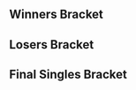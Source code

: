 {{DISPLAYTITLE:Super Smash Sundays 33: ''Melee'' Singles Bracket}}{{SetGame|melee}}{{tabs static
|name1=Overview
|link1=Super Smash Sundays/33/Melee
|name2=Singles Bracket
|link2=Super Smash Sundays/33/Melee/Singles Bracket
|name3=Doubles Bracket
|link3=Super Smash Sundays/33/Melee/Doubles Bracket
|This=2
}}
==Winners Bracket==
{{16DEWBracketA2
|tourneylink=Super Smash Sundays/33/Melee
|tourneyname=Super Smash Sundays 33
|column-width=200
|r1m1p1=Lucky |r1m1p1flag=us |r1m1p1score=2
|r1m1p2=Mind Assassin |r1m1p2flag=us |r1m1p2score=0
|r1m1win=1
|r1m1p1char1= |r1m1p2char1= |r1m1p1stock1= |r1m1p2stock1= |r1m1stage1= |r1m1win1=1
|r1m1p1char2= |r1m1p2char2= |r1m1p1stock2= |r1m1p2stock2= |r1m1stage2= |r1m1win2=1

|r1m2p1=Matt |r1m2p1flag=us |r1m2p1score=1
|r1m2p2=Jace |r1m2p2flag=us |r1m2p2score=2
|r1m2win=2

|r1m3p1=HugS |r1m3p1flag=us |r1m3p1score=2
|r1m3p2=LuigiKid |r1m3p2flag=us |r1m3p2score=0
|r1m3win=1
|r1m3p1char1= |r1m3p2char1= |r1m3p1stock1= |r1m3p2stock1= |r1m3stage1= |r1m3win1=1
|r1m3p1char2= |r1m3p2char2= |r1m3p1stock2= |r1m3p2stock2= |r1m3stage2= |r1m3win2=1

|r1m4p1=CDK |r1m4p1flag=us |r1m4p1score=2
|r1m4p2=Captain Faceroll |r1m4p2flag=us |r1m4p2score=0
|r1m4win=1
|r1m4p1char1= |r1m4p2char1= |r1m4p1stock1= |r1m4p2stock1= |r1m4stage1= |r1m4win1=1
|r1m4p1char2= |r1m4p2char2= |r1m4p1stock2= |r1m4p2stock2= |r1m4stage2= |r1m4win2=1

|r1m5p1=S2J |r1m5p1flag=us |r1m5p1score=2
|r1m5p2=PsychoMidget |r1m5p2flag=us |r1m5p2score=0
|r1m5win=1
|r1m5p1char1= |r1m5p2char1= |r1m5p1stock1= |r1m5p2stock1= |r1m5stage1= |r1m5win1=1
|r1m5p1char2= |r1m5p2char2= |r1m5p1stock2= |r1m5p2stock2= |r1m5stage2= |r1m5win2=1

|r1m6p1=Reno |r1m6p1flag=us |r1m6p1score=2
|r1m6p2=Squid |r1m6p2flag=us |r1m6p2score=0
|r1m6win=1
|r1m6p1char1= |r1m6p2char1= |r1m6p1stock1= |r1m6p2stock1= |r1m6stage1= |r1m6win1=1
|r1m6p1char2= |r1m6p2char2= |r1m6p1stock2= |r1m6p2stock2= |r1m6stage2= |r1m6win2=1

|r1m7p1=MacD |r1m7p1flag=us |r1m7p1score=2
|r1m7p2=SacaSuMoto |r1m7p2flag=us |r1m7p2score=0
|r1m7win=1
|r1m7p1char1= |r1m7p2char1= |r1m7p1stock1= |r1m7p2stock1= |r1m7stage1= |r1m7win1=1
|r1m7p1char2= |r1m7p2char2= |r1m7p1stock2= |r1m7p2stock2= |r1m7stage2= |r1m7win2=1

|r1m8p1=Kira |r1m8p1flag=us |r1m8p1score=1
|r1m8p2=Rockleeland |r1m8p2flag=us |r1m8p2score=2
|r1m8win=2
|r1m8p1char1= |r1m8p2char1= |r1m8p1stock1= |r1m8p2stock1= |r1m8stage1= |r1m8win1=2
|r1m8p1char2= |r1m8p2char2= |r1m8p1stock2= |r1m8p2stock2= |r1m8stage2= |r1m8win2=1
|r1m8p1char3= |r1m8p2char3= |r1m8p1stock3= |r1m8p2stock3= |r1m8stage3= |r1m8win3=2

|r2m1p1=Lucky |r2m1p1flag=us |r2m1p1score=2
|r2m1p2=Jace |r2m1p2flag=us |r2m1p2score=1
|r2m1win=1
|r2m1p1char1= |r2m1p2char1= |r2m1p1stock1= |r2m1p2stock1= |r2m1stage1=Battlefield |r2m1win1=2
|r2m1p1char2= |r2m1p2char2= |r2m1p1stock2= |r2m1p2stock2= |r2m1stage2=Pokémon Stadium |r2m1win2=1
|r2m1p1char3= |r2m1p2char3= |r2m1p1stock3= |r2m1p2stock3= |r2m1stage3=Dream Land |r2m1win3=1

|r2m2p1=HugS |r2m2p1flag=us |r2m2p1score=2
|r2m2p2=CDK |r2m2p2flag=us |r2m2p2score=0
|r2m2win=1
|r2m2p1char1= |r2m2p2char1= |r2m2p1stock1= |r2m2p2stock1= |r2m2stage1= |r2m2win1=1
|r2m2p1char2= |r2m2p2char2= |r2m2p1stock2= |r2m2p2stock2= |r2m2stage2= |r2m2win2=1

|r2m3p1=S2J |r2m3p1flag=us |r2m3p1score=2
|r2m3p2=Reno |r2m3p2flag=us |r2m3p2score=0
|r2m3win=1
|r2m3p1char1= |r2m3p2char1= |r2m3p1stock1= |r2m3p2stock1= |r2m3stage1= |r2m3win1=1
|r2m3p1char2= |r2m3p2char2= |r2m3p1stock2= |r2m3p2stock2= |r2m3stage2= |r2m3win2=1

|r2m4p1=MacD |r2m4p1flag=us |r2m4p1score=2
|r2m4p2=Rockleeland |r2m4p2flag=us |r2m4p2score=0
|r2m4win=1
|r2m4p1char1= |r2m4p2char1= |r2m4p1stock1= |r2m4p2stock1= |r2m4stage1= |r2m4win1=1
|r2m4p1char2= |r2m4p2char2= |r2m4p1stock2= |r2m4p2stock2= |r2m4stage2= |r2m4win2=1

|r3m1p1=Lucky |r3m1p1flag=us |r3m1p1score=3
|r3m1p2=HugS |r3m1p2flag=us |r3m1p2score=1
|r3m1win=1

|r3m2p1=S2J |r3m2p1flag=us |r3m2p1score=3
|r3m2p2=MacD |r3m2p2flag=us |r3m2p2score=1
|r3m2win=1
}}

==Losers Bracket==
{{32DELBracketSmwA
|tourneylink=Super Smash Sundays/33/Melee
|tourneyname=Super Smash Sundays 33
|l1placement=25-32
|l2placement=17-24
|l3placement=13-16
|l4placement=9-12
|l5placement=7-8
|l6placement=5-6
|column-width=150
|l1m1p1=Toxic Reflection |l1m1p1flag=us |l1m1p1score=0
|l1m1p2=Neeco |l1m1p2flag=us |l1m1p2score=2
|l1m1win=2
|l1m1p1char1= |l1m1p2char1= |l1m1p1stock1= |l1m1p2stock1= |l1m1stage1= |l1m1win1=2
|l1m1p1char2= |l1m1p2char2= |l1m1p1stock2= |l1m1p2stock2= |l1m1stage2= |l1m1win2=2

|l1m2p1=Ronzell |l1m2p1flag=us |l1m2p1score=2
|l1m2p2=Hulka |l1m2p2flag=us |l1m2p2score=0
|l1m2win=1
|l1m2p1char1= |l1m2p2char1= |l1m2p1stock1= |l1m2p2stock1= |l1m2stage1= |l1m2win1=1
|l1m2p1char2= |l1m2p2char2= |l1m2p1stock2= |l1m2p2stock2= |l1m2stage2= |l1m2win2=1

|l1m3p1=Fitz |l1m3p1flag=us |l1m3p1score=0
|l1m3p2=Kokiri Soldier |l1m3p2flag=us |l1m3p2score=2
|l1m3win=2
|l1m3p1char1= |l1m3p2char1= |l1m3p1stock1= |l1m3p2stock1= |l1m3stage1= |l1m3win1=2
|l1m3p1char2= |l1m3p2char2= |l1m3p1stock2= |l1m3p2stock2= |l1m3stage2= |l1m3win2=2

|l1m4p1=Juicen |l1m4p1flag=us |l1m4p1score=0
|l1m4p2=Fugito |l1m4p2flag=us |l1m4p2score=2
|l1m4win=2
|l1m4p1char1= |l1m4p2char1= |l1m4p1stock1= |l1m4p2stock1= |l1m4stage1= |l1m4win1=2
|l1m4p1char2= |l1m4p2char2= |l1m4p1stock2= |l1m4p2stock2= |l1m4stage2= |l1m4win2=2

|l1m5p1=Karn |l1m5p1flag=us |l1m5p1score=1
|l1m5p2=DendyPretendy |l1m5p2flag=us |l1m5p2score=2
|l1m5win=2
|l1m5p1char1= |l1m5p2char1= |l1m5p1stock1= |l1m5p2stock1= |l1m5stage1= |l1m5win1=2
|l1m5p1char2= |l1m5p2char2= |l1m5p1stock2= |l1m5p2stock2= |l1m5stage2= |l1m5win2=1
|l1m5p1char3= |l1m5p2char3= |l1m5p1stock3= |l1m5p2stock3= |l1m5stage3= |l1m5win3=2

|l1m6p1=Videowaffles |l1m6p1flag=us |l1m6p1score=2
|l1m6p2=Kitsune91 |l1m6p2flag=us |l1m6p2score=0
|l1m6win=1
|l1m6p1char1= |l1m6p2char1= |l1m6p1stock1= |l1m6p2stock1= |l1m6stage1= |l1m6win1=1
|l1m6p1char2= |l1m6p2char2= |l1m6p1stock2= |l1m6p2stock2= |l1m6stage2= |l1m6win2=1

|l1m7p1=Trichael Man |l1m7p1flag=us |l1m7p1score=1
|l1m7p2=Quasar |l1m7p2flag=us |l1m7p2score=2
|l1m7win=2
|l1m7p1char1= |l1m7p2char1= |l1m7p1stock1= |l1m7p2stock1= |l1m7stage1= |l1m7win1=2
|l1m7p1char2= |l1m7p2char2= |l1m7p1stock2= |l1m7p2stock2= |l1m7stage2= |l1m7win2=1
|l1m7p1char3= |l1m7p2char3= |l1m7p1stock3= |l1m7p2stock3= |l1m7stage3= |l1m7win3=2

|l1m8p1=joejoe |l1m8p1flag=us |l1m8p1score=2
|l1m8p2=Radio Giraffe |l1m8p2flag=us |l1m8p2score=0
|l1m8win=1
|l1m8p1char1= |l1m8p2char1= |l1m8p1stock1= |l1m8p2stock1= |l1m8stage1= |l1m8win1=1
|l1m8p1char2= |l1m8p2char2= |l1m8p1stock2= |l1m8p2stock2= |l1m8stage2= |l1m8win2=1

|l2m1p1=Mind Assassin |l2m1p1flag=us |l2m1p1score=1
|l2m1p2=Neeco |l2m1p2flag=us |l2m1p2score=2
|l2m1win=2
|l2m1p1char1= |l2m1p2char1= |l2m1p1stock1= |l2m1p2stock1= |l2m1stage1= |l2m1win1=2
|l2m1p1char2= |l2m1p2char2= |l2m1p1stock2= |l2m1p2stock2= |l2m1stage2= |l2m1win2=1
|l2m1p1char3= |l2m1p2char3= |l2m1p1stock3= |l2m1p2stock3= |l2m1stage3= |l2m1win3=2

|l2m2p1=Matt |l2m2p1flag=us |l2m2p1score=2
|l2m2p2=Ronzell |l2m2p2flag=us |l2m2p2score=0
|l2m2win=1
|l2m2p1char1= |l2m2p2char1= |l2m2p1stock1= |l2m2p2stock1= |l2m2stage1= |l2m2win1=1
|l2m2p1char2= |l2m2p2char2= |l2m2p1stock2= |l2m2p2stock2= |l2m2stage2= |l2m2win2=1

|l2m3p1=LuigiKid |l2m3p1flag=us |l2m3p1score=0
|l2m3p2=Kokiri Soldier |l2m3p2flag=us |l2m3p2score=2
|l2m3win=2
|l2m3p1char1= |l2m3p2char1= |l2m3p1stock1= |l2m3p2stock1= |l2m3stage1= |l2m3win1=2
|l2m3p1char2= |l2m3p2char2= |l2m3p1stock2= |l2m3p2stock2= |l2m3stage2= |l2m3win2=2

|l2m4p1=Captain Faceroll |l2m4p1flag=us |l2m4p1score=2
|l2m4p2=Fugito |l2m4p2flag=us |l2m4p2score=0
|l2m4win=1
|l2m4p1char1= |l2m4p2char1= |l2m4p1stock1= |l2m4p2stock1= |l2m4stage1= |l2m4win1=1
|l2m4p1char2= |l2m4p2char2= |l2m4p1stock2= |l2m4p2stock2= |l2m4stage2= |l2m4win2=1

|l2m5p1=PsychoMidget |l2m5p1flag=us |l2m5p1score=2
|l2m5p2=DendyPretendy |l2m5p2flag=us |l2m5p2score=1
|l2m5win=1
|l2m5p1char1= |l2m5p2char1= |l2m5p1stock1= |l2m5p2stock1= |l2m5stage1= |l2m5win1=1
|l2m5p1char2= |l2m5p2char2= |l2m5p1stock2= |l2m5p2stock2= |l2m5stage2= |l2m5win2=2
|l2m5p1char3= |l2m5p2char3= |l2m5p1stock3= |l2m5p2stock3= |l2m5stage3= |l2m5win3=1

|l2m6p1=Squid |l2m6p1flag=us |l2m6p1score=2
|l2m6p2=Videowaffles |l2m6p2flag=us |l2m6p2score=0
|l2m6win=1
|l2m6p1char1= |l2m6p2char1= |l2m6p1stock1= |l2m6p2stock1= |l2m6stage1= |l2m6win1=1
|l2m6p1char2= |l2m6p2char2= |l2m6p1stock2= |l2m6p2stock2= |l2m6stage2= |l2m6win2=1

|l2m7p1=SacaSuMoto |l2m7p1flag=us |l2m7p1score=2
|l2m7p2=Quasar |l2m7p2flag=us |l2m7p2score=1
|l2m7win=1
|l2m7p1char1= |l2m7p2char1= |l2m7p1stock1= |l2m7p2stock1= |l2m7stage1= |l2m7win1=1
|l2m7p1char2= |l2m7p2char2= |l2m7p1stock2= |l2m7p2stock2= |l2m7stage2= |l2m7win2=2
|l2m7p1char3= |l2m7p2char3= |l2m7p1stock3= |l2m7p2stock3= |l2m7stage3= |l2m7win3=1

|l2m8p1=Kira |l2m8p1flag=us |l2m8p1score=2
|l2m8p2=joejoe |l2m8p2flag=us |l2m8p2score=0
|l2m8win=1

|l3m1p1=Neeco |l3m1p1flag=us |l3m1p1score=0
|l3m1p2=Matt |l3m1p2flag=us |l3m1p2score=2
|l3m1win=2
|l3m1p1char1= |l3m1p2char1= |l3m1p1stock1= |l3m1p2stock1= |l3m1stage1= |l3m1win1=2
|l3m1p1char2= |l3m1p2char2= |l3m1p1stock2= |l3m1p2stock2= |l3m1stage2= |l3m1win2=2

|l3m2p1=Kokiri Soldier |l3m2p1flag=us |l3m2p1score=0
|l3m2p2=Captain Faceroll |l3m2p2flag=us |l3m2p2score=2
|l3m2win=2
|l3m2p1char1= |l3m2p2char1= |l3m2p1stock1= |l3m2p2stock1= |l3m2stage1= |l3m2win1=2
|l3m2p1char2= |l3m2p2char2= |l3m2p1stock2= |l3m2p2stock2= |l3m2stage2= |l3m2win2=2

|l3m3p1=PsychoMidget |l3m3p1flag=us |l3m3p1score=0
|l3m3p2=Squid |l3m3p2flag=us |l3m3p2score=2
|l3m3win=2
|l3m3p1char1=marth |l3m3p2char1=falco |l3m3p1stock1= |l3m3p2stock1= |l3m3stage1=Battlefield |l3m3win1=2
|l3m3p1char2=marth |l3m3p2char2=falco |l3m3p1stock2= |l3m3p2stock2= |l3m3stage2=Battlefield |l3m3win2=2

|l3m4p1=SacaSuMoto |l3m4p1flag=us |l3m4p1score=0
|l3m4p2=Kira |l3m4p2flag=us |l3m4p2score=2
|l3m4win=2
|l3m4p1char1= |l3m4p2char1= |l3m4p1stock1= |l3m4p2stock1= |l3m4stage1= |l3m4win1=2
|l3m4p1char2= |l3m4p2char2= |l3m4p1stock2= |l3m4p2stock2= |l3m4stage2= |l3m4win2=2

|l4m1p1=Rockleeland |l4m1p1flag=us |l4m1p1score=2
|l4m1p2=Matt |l4m1p2flag=us |l4m1p2score=0
|l4m1win=1

|l4m2p1=Reno |l4m2p1flag=us |l4m2p1score=2
|l4m2p2=Captain Faceroll |l4m2p2flag=us |l4m2p2score=0
|l4m2win=1

|l4m3p1=CDK |l4m3p1flag=us |l4m3p1score=2
|l4m3p2=Squid |l4m3p2flag=us |l4m3p2score=0
|l4m3win=1
|l4m3p1char1= |l4m3p2char1= |l4m3p1stock1= |l4m3p2stock1= |l4m3stage1= |l4m3win1=1
|l4m3p1char2= |l4m3p2char2= |l4m3p1stock2= |l4m3p2stock2= |l4m3stage2= |l4m3win2=1

|l4m4p1=Jace |l4m4p1flag=us |l4m4p1score=1
|l4m4p2=Kira |l4m4p2flag=us |l4m4p2score=2
|l4m4win=2
|l4m4p1char1= |l4m4p2char1= |l4m4p1stock1= |l4m4p2stock1= |l4m4stage1= |l4m4win1=1
|l4m4p1char2= |l4m4p2char2= |l4m4p1stock2= |l4m4p2stock2= |l4m4stage2= |l4m4win2=2
|l4m4p1char3= |l4m4p2char3= |l4m4p1stock3= |l4m4p2stock3= |l4m4stage3= |l4m4win3=2

|l5m1p1=Rockleeland |l5m1p1flag=us |l5m1p1score=2
|l5m1p2=Reno |l5m1p2flag=us |l5m1p2score=1
|l5m1win=1
|l5m1p1char1= |l5m1p2char1= |l5m1p1stock1= |l5m1p2stock1= |l5m1stage1= |l5m1win1=1
|l5m1p1char2= |l5m1p2char2= |l5m1p1stock2= |l5m1p2stock2= |l5m1stage2= |l5m1win2=2
|l5m1p1char3= |l5m1p2char3= |l5m1p1stock3= |l5m1p2stock3= |l5m1stage3= |l5m1win3=1

|l5m2p1=CDK |l5m2p1flag=us |l5m2p1score=2
|l5m2p2=Kira |l5m2p2flag=us |l5m2p2score=0
|l5m2win=1
|l5m2p1char1= |l5m2p2char1= |l5m2p1stock1= |l5m2p2stock1= |l5m2stage1= |l5m2win1=1
|l5m2p1char2= |l5m2p2char2= |l5m2p1stock2= |l5m2p2stock2= |l5m2stage2= |l5m2win2=1

|l6m1p1=HugS |l6m1p1flag=us |l6m1p1score=3
|l6m1p2=Rockleeland |l6m1p2flag=us |l6m1p2score=0
|l6m1win=1

|l6m2p1=MacD |l6m2p1flag=us |l6m2p1score=2
|l6m2p2=CDK |l6m2p2flag=us |l6m2p2score=1
|l6m2win=1
}}
<onlyinclude>
==Final Singles Bracket==
{{DEFinalSmwBracket
|tourneylink=Super Smash Sundays/33/Melee
|tourneyname=Super Smash Sundays 33
|l1placement=4
|r2placement=3
|r3loserplacement=2
|r3winnerplacement=1
|export_score=true
<!-- FROM WINNERS -->
|r1m1p1=Lucky |r1m1p1flag=us |r1m1p1score=2
|r1m1p2=S2J |r1m1p2flag=us |r1m1p2score=3
|r1m1win=2
|r1m1p1char1= |r1m1p1stock1= |r1m1p2char1= |r1m1p2stock1= |r1m1win1= |r1m1stage1= 
|r1m1p1char2= |r1m1p1stock2= |r1m1p2char2= |r1m1p2stock2= |r1m1win2= |r1m1stage2=
|r1m1p1char3= |r1m1p1stock3= |r1m1p2char3= |r1m1p2stock3= |r1m1win3= |r1m1stage3=
|r1m1p1char4= |r1m1p1stock4= |r1m1p2char4= |r1m1p2stock4= |r1m1win4= |r1m1stage4=
|r1m1p1char5= |r1m1p1stock5= |r1m1p2char5= |r1m1p2stock5= |r1m1win5= |r1m1stage5=
|r1m1date=
|r1m1finished=
|r1m1details={{BracketMatchDetails
|vod=
}}

<!-- FROM LOSERS -->
|l1m1p1=HugS  |l1m1p1flag=us |l1m1p1score=2
|l1m1p2=MacD |l1m1p2flag=us |l1m1p2score=3
|l1m1win=2
|l1m1p1char1= |l1m1p1stock1= |l1m1p2char1= |l1m1p2stock1= |l1m1win1= |l1m1stage1= 
|l1m1p1char2= |l1m1p1stock2= |l1m1p2char2= |l1m1p2stock2= |l1m1win2= |l1m1stage2=
|l1m1p1char3= |l1m1p1stock3= |l1m1p2char3= |l1m1p2stock3= |l1m1win3= |l1m1stage3=
|l1m1p1char4= |l1m1p1stock4= |l1m1p2char4= |l1m1p2stock4= |l1m1win4= |l1m1stage4=
|l1m1p1char5= |l1m1p1stock5= |l1m1p2char5= |l1m1p2stock5= |l1m1win5= |l1m1stage5=
|l1m1date=
|l1m1finished=
|l1m1details={{BracketMatchDetails
|vod=
}}

<!-- LOSERS FINALS -->
|r2m1p1=Lucky |r2m1p1flag=us |r2m1p1score=3
|r2m1p2=MacD |r2m1p2flag=us |r2m1p2score=2
|r2m1win=1
|r2m1p1char1= |r2m1p1stock1= |r2m1p2char1= |r2m1p2stock1= |r2m1win1= |r2m1stage1= 
|r2m1p1char2= |r2m1p1stock2= |r2m1p2char2= |r2m1p2stock2= |r2m1win2= |r2m1stage2=
|r2m1p1char3= |r2m1p1stock3= |r2m1p2char3= |r2m1p2stock3= |r2m1win3= |r2m1stage3=
|r2m1p1char4= |r2m1p1stock4= |r2m1p2char4= |r2m1p2stock4= |r2m1win4= |r2m1stage4=
|r2m1p1char5= |r2m1p1stock5= |r2m1p2char5= |r2m1p2stock5= |r2m1win5= |r2m1stage5=
|r2m1date=
|r2m1finished=
|r2m1details={{BracketMatchDetails
|vod=
}}

<!-- GRAND FINALS -->
|r3m1p1=Lucky |r3m1p1flag=us |r3m1p1score=3 |r3m2p1score=3
|r3m1p2=S2J |r3m1p2flag=us |r3m1p2score=2 |r3m2p2score=1
|r3m1win=1
|r3m1p1char1= |r3m1p1stock1= |r3m1p2char1= |r3m1p2stock1= |r3m1win1= |r3m1stage1= 
|r3m1p1char2= |r3m1p1stock2= |r3m1p2char2= |r3m1p2stock2= |r3m1win2= |r3m1stage2=
|r3m1p1char3= |r3m1p1stock3= |r3m1p2char3= |r3m1p2stock3= |r3m1win3= |r3m1stage3=
|r3m1p1char4= |r3m1p1stock4= |r3m1p2char4= |r3m1p2stock4= |r3m1win4= |r3m1stage4=
|r3m1p1char5= |r3m1p1stock5= |r3m1p2char5= |r3m1p2stock5= |r3m1win5= |r3m1stage5=
|r3m1date=
|r3m1finished=
|r3m1details={{BracketMatchDetails
|vod=
}}
}}<!--
--></onlyinclude>
